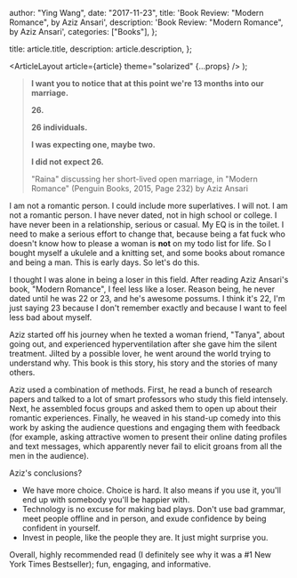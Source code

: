 
  author: "Ying Wang",
  date: "2017-11-23",
  title: 'Book Review: "Modern Romance", by Aziz Ansari',
  description: 'Book Review: "Modern Romance", by Aziz Ansari',
  categories: ["Books"],
};

  title: article.title,
  description: article.description,
};

  <ArticleLayout article={article} theme="solarized" {...props} />
);

> **I want you to notice that at this point we're 13 months into our marriage.**
>
> **26.**
>
> **26 individuals.**
>
> **I was expecting one, maybe two.**
>
> **I did not expect 26.**
>
> "Raina" discussing her short-lived open marriage, in "Modern Romance" (Penguin Books, 2015, Page 232) by Aziz Ansari

I am not a romantic person. I could include more superlatives. I will not. I am not a romantic person. I have never dated, not in high school or college. I have never been in a relationship, serious or casual. My EQ is in the toilet. I need to make a serious effort to change that, because being a fat fuck who doesn't know how to please a woman is **not** on my todo list for life. So I bought myself a ukulele and a knitting set, and some books about romance and being a man. This is early days. So let's do this.

I thought I was alone in being a loser in this field. After reading Aziz Ansari's book, "Modern Romance", I feel less like a loser. Reason being, he never dated until he was 22 or 23, and he's awesome possums. I think it's 22, I'm just saying 23 because I don't remember exactly and because I want to feel less bad about myself.

Aziz started off his journey when he texted a woman friend, "Tanya", about going out, and experienced hyperventilation after she gave him the silent treatment. Jilted by a possible lover, he went around the world trying to understand why. This book is this story, his story and the stories of many others.

Aziz used a combination of methods. First, he read a bunch of research papers and talked to a lot of smart professors who study this field intensely. Next, he assembled focus groups and asked them to open up about their romantic experiences. Finally, he weaved in his stand-up comedy into this work by asking the audience questions and engaging them with feedback (for example, asking attractive women to present their online dating profiles and text messages, which apparently never fail to elicit groans from all the men in the audience).

Aziz's conclusions?

- We have more choice. Choice is hard. It also means if you use it, you'll end up with somebody you'll be happier with.
- Technology is no excuse for making bad plays. Don't use bad grammar, meet people offline and in person, and exude confidence by being confident in yourself.
- Invest in people, like the people they are. It just might surprise you.

Overall, highly recommended read (I definitely see why it was a #1 New York Times Bestseller); fun, engaging, and informative.
